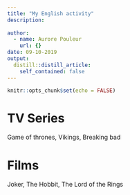 ```yaml
---
title: "My English activity"
description: 
  
author:
  - name: Aurore Pouleur
    url: {}
date: 09-10-2019
output:
  distill::distill_article:
    self_contained: false
---
```


```r
knitr::opts_chunk$set(echo = FALSE)
```
# TV Series

Game of thrones, Vikings, Breaking bad

# Films

Joker, The Hobbit, The Lord of the Rings


